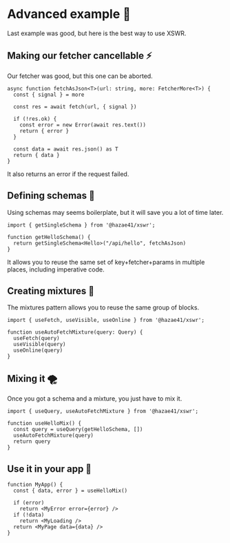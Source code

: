 # Advanced example 🗿

Last example was good, but here is the best way to use XSWR.

## Making our fetcher cancellable ⚡️

Our fetcher was good, but this one can be aborted.

```tsx
async function fetchAsJson<T>(url: string, more: FetcherMore<T>) {
  const { signal } = more

  const res = await fetch(url, { signal })

  if (!res.ok) {
    const error = new Error(await res.text())
    return { error }
  }

  const data = await res.json() as T
  return { data }
}
```

It also returns an error if the request failed.

## Defining schemas 📐

Using schemas may seems boilerplate, but it will save you a lot of time later.

```tsx
import { getSingleSchema } from '@hazae41/xswr';

function getHelloSchema() {
  return getSingleSchema<Hello>("/api/hello", fetchAsJson)
}
```

It allows you to reuse the same set of key+fetcher+params in multiple places, including imperative code.

## Creating mixtures 🧪

The mixtures pattern allows you to reuse the same group of blocks.

```tsx
import { useFetch, useVisible, useOnline } from '@hazae41/xswr';

function useAutoFetchMixture(query: Query) {
  useFetch(query)
  useVisible(query)
  useOnline(query)
}
```

## Mixing it 🌪

Once you got a schema and a mixture, you just have to mix it.

```tsx
import { useQuery, useAutoFetchMixture } from '@hazae41/xswr';

function useHelloMix() {
  const query = useQuery(getHelloSchema, [])
  useAutoFetchMixture(query)
  return query
}
```

## Use it in your app 🚀

```tsx
function MyApp() {
  const { data, error } = useHelloMix()

  if (error)
    return <MyError error={error} />
  if (!data)
    return <MyLoading />
  return <MyPage data={data} />
}
```